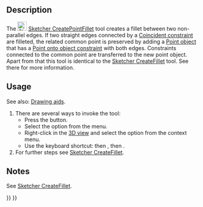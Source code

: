 <languages/>
<translate>

<!--T:1-->
{{Docnav
|
|
|[[Sketcher_Workbench|Sketcher]]
|
|
|IconC=Workbench_Sketcher.svg
}}

<!--T:6-->
{{VeryImportantMessage|This tool is obsolete, it is not available in {{VersionPlus|1.0}}. Use [[Sketcher_CreateFillet|Sketcher CreateFillet]] instead.}}

<!--T:2-->
{{GuiCommand
|Name=Sketcher CreatePointFillet
|MenuLocation=Sketch → Sketcher geometries → Create corner-preserving fillet
|Workbenches=[[Sketcher_Workbench|Sketcher]]
|Shortcut={{KEY|G}} {{KEY|F}} {{KEY|P}}
|Version=0.19
|SeeAlso=[[Sketcher_CreateFillet|Sketcher CreateFillet]]
}}

== Description == <!--T:3-->

<!--T:4-->
The [[Image:Sketcher_CreatePointFillet.svg|24px]] [[Sketcher_CreatePointFillet|Sketcher CreatePointFillet]] tool creates a fillet between two non-parallel edges. If two straight edges connected by a [[Sketcher_ConstrainCoincident|Coincident constraint]] are filleted, the related common point is preserved by adding a [[Sketcher_CreatePoint|Point object]] that has a [[Sketcher_ConstrainPointOnObject|Point onto object constraint]] with both edges. Constraints connected to the common point are transferred to the new point object. Apart from that this tool is identical to the [[Sketcher_CreateFillet|Sketcher CreateFillet]] tool. See there for more information.

==Usage== <!--T:7-->

<!--T:8-->
See also: [[Sketcher_Workbench#Drawing_aids|Drawing aids]].

<!--T:9-->
# There are several ways to invoke the tool:
#* Press the {{Button|[[Image:Sketcher_CreatePointFillet.svg|16px]] [[Sketcher_CreatePointFillet|Corner-preserving sketch fillet]]}} button.
#* Select the {{MenuCommand|Sketcher → Sketcher geometries → [[Image:Sketcher_CreatePointFillet.svg|16px]] Create corner-preserving fillet}} option from the menu.
#* Right-click in the [[3D_view|3D view]] and select the {{MenuCommand|[[Image:Sketcher_CreatePointFillet.svg|16px]] Create corner-preserving fillet}} option from the context menu.
#* Use the keyboard shortcut: {{KEY|G}} then {{KEY|F}}, then {{KEY|P}}.
# For further steps see [[Sketcher_CreateFillet#Usage|Sketcher CreateFillet]].

==Notes== <!--T:10-->

<!--T:11-->
See [[Sketcher_CreateFillet#Notes|Sketcher CreateFillet]].


<!--T:5-->
{{Docnav
|
|
|[[Sketcher_Workbench|Sketcher]]
|
|
|IconC=Workbench_Sketcher.svg
}}

</translate>
{{Sketcher_Tools_navi{{#translation:}}}}
{{Userdocnavi{{#translation:}}}}